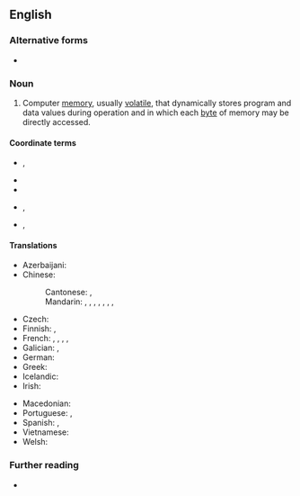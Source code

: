 {{also|random-access memory}}
==English==

===Alternative forms===
* {{alter|en|random-access memory}}

===Noun===
{{en-noun|-}}

# {{lb|en|computing|electronics}} Computer [[memory]], usually [[volatile]], that dynamically stores program and data values during operation and in which each [[byte]] of memory may be directly accessed.
#: {{syn|en|RAM|q1=abbreviation}}

====Coordinate terms====
* {{l|en|read-only memory}}, {{l|en|ROM}}
* {{l|en|flash memory}}
* {{l|en|NVRAM}}
* {{l|en|SRAM}}, {{l|en|static random access memory}}
* {{l|en|DRAM}}, {{l|en|dynamic random access memory}}

====Translations====
{{trans-top|computer memory in which each byte of memory may be directly accessed}}
* Azerbaijani: {{t|az|operativ yaddaş qurğusu}}
* Chinese:
*: Cantonese: {{t|yue|隨機存取記憶體|sc=Hani}}, {{t|yue|随机存取记忆体|tr=ceoi4 gei1 cyun4 ceoi2 gei3 jik1 tai2|sc=Hani}}
*: Mandarin: {{t+|cmn|隨機存取存儲器|sc=Hani}}, {{t+|cmn|随机存取存储器|tr=suíjī cúnqǔ cúnchǔqì, suíjī cúnqǔ cúnchúqì|sc=Hani}} {{qualifier|mainland China}}, {{t|cmn|隨機存儲器|sc=Hani}}, {{t|cmn|随机存储器|tr=suíjī cúnchǔqì, suíjī cúnchúqì|sc=Hani}} {{qualifier|mainland China}}, {{t+|cmn|隨機存取記憶體|sc=Hani}}, {{t+|cmn|随机存取记忆体|tr=suíjī cúnqǔ jìyìtǐ|sc=Hani}} {{qualifier|Taiwan}}, {{t|cmn|暫存記憶體|sc=Hani}}, {{t|cmn|暂存记忆体|tr=zàncún jìyìtǐ, zhàncún jìyìtǐ|sc=Hani}} {{qualifier|Taiwan}}
* Czech: {{t|cs|paměť s náhodným přístupem}}
* Finnish: {{t|fi|hajasaantimuisti}}, {{t+|fi|keskusmuisti}}
* French: {{t+|fr|mémoire vive|f}}, {{t|fr|mémoire RAM|f}}, {{t|fr|mémoire à accès aléatoire|f}}, {{t|fr|mémoire à accès sélectif|f}}, {{t|fr|mémoire à accès direct|f}}
* Galician: {{t|gl|memoria RAM|f}}, {{t|gl|memoria de acceso aleatorio|f}}
* German: {{t|de|Arbeitsspeicher|m}}
* Greek: {{t+|el|μνήμη τυχαίας προσπέλασης|f}}
* Icelandic: {{t+|is|skyndiminni|n}}
* Irish: {{t-check|ga|cuimhne randamrochtana|f}}
{{trans-mid}}
* Macedonian: {{t|mk|меморија за случаен пристап|f}}
* Portuguese: {{t|pt|memória de acesso aleatório|f}}, {{t|pt|memória RAM|f}}
* Spanish: {{t|es|memoria RAM|f}}, {{t|es|memoria de acceso aleatorio|f}}
* Vietnamese: {{t|vi|bộ nhớ truy cập ngẫu nhiên}}
* Welsh: {{t|cy|cof hapgyrch|m}}
{{trans-bottom}}

===Further reading===
* {{pedia}}